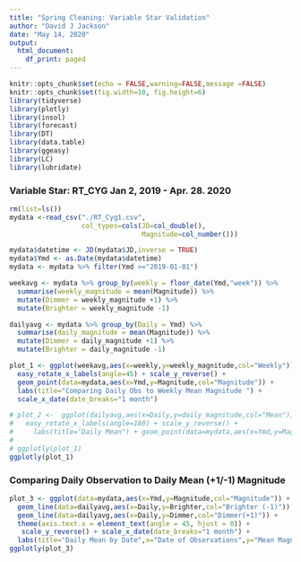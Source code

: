 ---
title: "Spring Cleaning: Variable Star Validation"
author: "David J Jackson"
date: "May 14, 2020"
output:
  html_document:
    df_print: paged
---

```{r setup, include=FALSE, echo=FALSE}
knitr::opts_chunk$set(echo = FALSE,warning=FALSE,message =FALSE)
knitr::opts_chunk$set(fig.width=10, fig.height=6)
library(tidyverse)
library(plotly)
library(insol)
library(forecast)
library(DT)
library(data.table)
library(ggeasy)
library(LC)
library(lubridate)

```

### Variable Star: RT_CYG Jan 2, 2019 - Apr. 28. 2020

```{r, echo=FALSE}
rm(list=ls())
mydata <-read_csv("./RT_Cyg1.csv",
                  col_types=cols(JD=col_double(),
                                 Magnitude=col_number())) 
```
```{r}
mydata$datetime <- JD(mydata$JD,inverse = TRUE)
mydata$Ymd <- as.Date(mydata$datetime) 
mydata <- mydata %>% filter(Ymd >="2019-01-01")
```

```{r}

weekavg <- mydata %>% group_by(weekly = floor_date(Ymd,"week")) %>% 
  summarise(weekly_magnitude = mean(Magnitude)) %>%
  mutate(Dimmer = weekly_magnitude +1) %>%
  mutate(Brighter = weekly_magnitude -1)

dailyavg <- mydata %>% group_by(Daily = Ymd) %>% 
  summarise(daily_magnitude = mean(Magnitude)) %>%
  mutate(Dimmer = daily_magnitude +1) %>%
  mutate(Brighter = daily_magnitude -1)
```

```{r}

plot_1 <- ggplot(weekavg,aes(x=weekly,y=weekly_magnitude,col="Weekly")) + geom_line() +
  easy_rotate_x_labels(angle=45) + scale_y_reverse() + 
  geom_point(data=mydata,aes(x=Ymd,y=Magnitude,col="Magnitude")) +
  labs(title="Comparing Daily Obs to Weekly Mean Magnitude ") + 
  scale_x_date(date_breaks="1 month")

# plot_2 <-  ggplot(dailyavg,aes(x=Daily,y=daily_magnitude,col="Mean")) + geom_line() +
#   easy_rotate_x_labels(angle=180) + scale_y_reverse() +
#     labs(title="Daily Mean") + geom_point(data=mydata,aes(x=Ymd,y=Magnitude,col="Magnitude"))
# 
# ggplotly(plot_1)
ggplotly(plot_1)
```

### Comparing Daily Observation  to Daily Mean (+1/-1) Magnitude

```{r}

plot_3 <- ggplot(data=mydata,aes(x=Ymd,y=Magnitude,col="Magnitude")) + geom_point() +  
  geom_line(data=dailyavg,aes(x=Daily,y=Brighter,col="Brighter (-1)")) +
  geom_line(data=dailyavg,aes(x=Daily,y=Dimmer,col="Dimmer(+1)")) +
  theme(axis.text.x = element_text(angle = 45, hjust = 0)) +
   scale_y_reverse() + scale_x_date(date_breaks="1 month") +
  labs(title="Daily Mean by Date",x="Date of Observations",y="Mean Magnitude")
ggplotly(plot_3)

```



  
  
  
  
  
  
  
  
  
  

